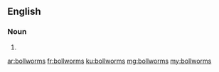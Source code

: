 ==English==

===Noun===
{{head|en|plural}}

# {{plural of|bollworm|lang=en|nocat=1}}

[[ar:bollworms]]
[[fr:bollworms]]
[[ku:bollworms]]
[[mg:bollworms]]
[[my:bollworms]]